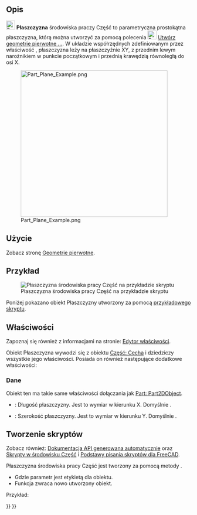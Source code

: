 <languages/>

{{Docnav/pl
|[[Part_Primitives/pl|Utwórz geometrie pierwotne]]
|[[Part_Ellipsoid/pl|Elipsoida]]
|[[Part_Workbench/pl|środowisko pracy Część]]
|IconL=Part_Primitives.svg
|IconR=Part_Ellipsoid.svg
|IconC=Workbench_Part.svg
}}

{{GuiCommand/pl
|Name=Part Plane
|Name/pl=Część: Płaszczyzna
|MenuLocation=Część → Utwórz geometrie pierwotne ... → Płaszczyzna
|Workbenches=[[Part_Workbench/pl|Część]], [[OpenSCAD_Workbench/pl|OpenSCAD]]
|SeeAlso=[[Part_Primitives/pl|Utwórz geometrie pierwotne]]
}}

<span id="Description"></span>
==Opis==

[[Image:Part_Plane.svg|24px]] '''Płaszczyzna''' środowiska praczy Część to parametryczna prostokątna płaszczyzna, którą można utworzyć za pomocą polecenia [[Image:Part_Primitives.svg|24px]] [[Part_Primitives/pl|Utwórz geometrie pierwotne ...]]. W układzie współrzędnych zdefiniowanym przez właściwość {{PropertyData|Umiejscowienie}}, płaszczyzna leży na płaszczyźnie XY, z przednim lewym narożnikiem w punkcie początkowym i przednią krawędzią równoległą do osi X.

[[Image:Part_Plane_Example.png|400px]]

<span id="Usage"></span>
==Użycie==

Zobacz stronę [[Part_Primitives/pl#Użycie|Geometrie pierwotne]].

<span id="Example"></span>
==Przykład==

[[Image:Part_Plane_Scripting_Example.png|thumb|Płaszczyzna środowiska pracy Część na przykładzie skryptu]]

Poniżej pokazano obiekt Płaszczyzny utworzony za pomocą  [[#Tworzenie_skryptów|przykładowego skryptu]].

<span id="Properties"></span>
==Właściwości==

Zapoznaj się również z informacjami na stronie: [[Property_editor/pl|Edytor właściwości]].

Obiekt Płaszczyzna wywodzi się z obiektu [[Part_Feature/pl|Część: Cecha]] i dziedziczy wszystkie jego właściwości. Posiada on również następujące dodatkowe właściwości:

<span id="Data"></span>
===Dane===

{{TitleProperty|Dołączenie}}

Obiekt ten ma takie same właściwości dołączania jak [[Part_Part2DObject/pl#Dane|Part: Part2DObject]].

{{TitleProperty|Płaszczyzna}}

* {{PropertyData|Długość|Length}}: Długość płaszczyzny. Jest to wymiar w kierunku X. Domyślnie {{Value|10mm}}.
* {{PropertyData|Szerokość|Length}}: Szerokość płaszczyzny. Jest to wymiar w kierunku Y. Domyślnie {{Value|10mm}}.

<span id="Scripting"></span>
==Tworzenie skryptów==

Zobacz również: [https://freecad.github.io/SourceDoc/ Dokumentacja API generowana automatycznie] oraz [[Part_scripting/pl|Skrypty w środowisku Część]] i [[FreeCAD_Scripting_Basics/pl|Podstawy pisania skryptów dla FreeCAD]].

Płaszczyzna środowiska pracy Część jest tworzony za pomocą metody {{incode|addObject()}}.

{{Code|code=
plane = FreeCAD.ActiveDocument.addObject("Part::Plane", "myPlane")
}}

* Gdzie parametr {{Incode|"myPlane"}} jest etykietą dla obiektu.
* Funkcja zwraca nowo utworzony obiekt.

Przykład:

{{Code|code=
import FreeCAD as App

doc = App.activeDocument()

plane = doc.addObject("Part::Plane", "myPlane")
plane.Length = 4
plane.Width = 8
plane.Placement = App.Placement(App.Vector(1, 2, 3), App.Rotation(20, 75, 60))

doc.recompute()
}}


{{Docnav/pl
|[[Part_Primitives/pl|Utwórz geometrię pierwotną]]
|[[Part_Ellipsoid/pl|Elipsoida]]
|[[Part_Workbench/pl|środowisko pracy Część]]
|IconL=Part_Primitives.svg
|IconR=Part_Ellipsoid.svg
|IconC=Workbench_Part.svg
}}

{{Part_Tools_navi{{#translation:}}}}
{{Userdocnavi{{#translation:}}}}